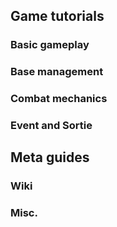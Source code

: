 ==Game tutorials==
===Basic gameplay===
{{:Guides/Gameplay}}

===Base management===
{{:Guides/Management}}

===Combat mechanics===
{{:Guides/Mechanics}}

===Event and Sortie===
{{:Guides/Event}}

==Meta guides==
===Wiki===
{{:Guides/Wiki}}

===Misc.===
{{:Guides/Misc}}